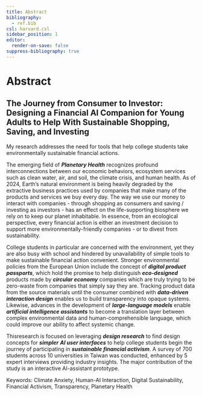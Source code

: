 ```yaml
---
title: Abstract
bibliography:
  - ref.bib
csl: harvard.csl
sidebar_position: 1
editor:
  render-on-save: false
suppress-bibliography: true
---
```





# Abstract

## The Journey from Consumer to Investor: Designing a Financial AI Companion for Young Adults to Help With Sustainable Shopping, Saving, and Investing

My research addresses the need for tools that help college students take
environmentally sustainable financial actions.

The emerging field of ***Planetary Health*** recognizes profound
interconnections between our economic behaviors, ecosystem services such
as clean water, air, and soil, the climate crisis, and human health. As
of 2024, Earth’s natural environment is being heavily degraded by the
extractive business practices used by companies that make many of the
products and services we buy every day. The way we use our money to
interact with companies - through shopping as consumers and saving /
investing as investors - has an effect on the life-supporting biosphere
we rely on to keep our planet inhabitable. In essence, from an
ecological perspective, every financial action is either an investment
decision to support more environmentally-friendly companies - or to
divest from sustainability.

College students in particular are concerned with the environment, yet
they are also busy with school and hindered by unavailability of simple
tools to make sustainable financial action convenient. Stronger
environmental policies from the European Union include the concept of
***digital product passports***, which hold the promise to help
distinguish ***eco-designed*** products made by ***circular economy***
companies which are truly trying to be zero-waste from companies that
simply say they are. Tracking product data from the source materials
until the consumer combined with ***data-driven interaction design***
enables us to build transparency into opaque systems. Likewise, advances
in the development of ***large-language models*** enable ***artificial
intelligence assistants*** to become a translation layer between complex
environmental data and human-comprehensible language, which could
improve our ability to affect systemic change.

Thisresearch is focused on leveraging ***design research*** to find
design concepts for ***simpler*** ***AI user interfaces*** to help
college students begin the journey of participating in ***sustainable
financial activism***. A survey of 700 students across 10 universities
in Taiwan was conducted, enhanced by 5 expert interviews providing
industry insights. The major contribution of the study is an interactive
AI-assistant prototype.

Keywords: Climate Anxiety, Human-AI Interaction, Digital Sustainability,
Financial Activism, Transparency, Planetary Health
